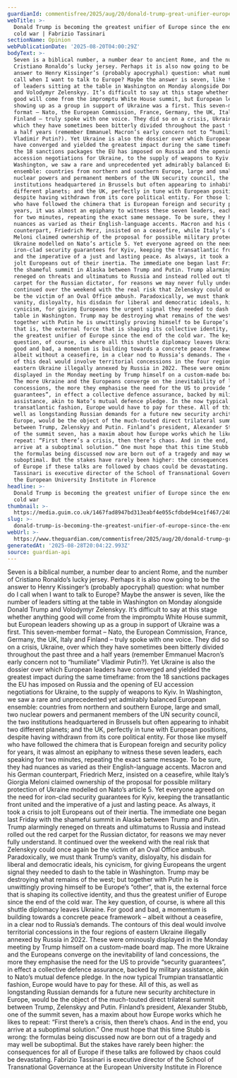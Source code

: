 ```yaml
---
guardianId: commentisfree/2025/aug/20/donald-trump-great-unifier-europe-cold-war
webTitle: >-
  Donald Trump is becoming the greatest unifier of Europe since the end of the
  cold war | Fabrizio Tassinari
sectionName: Opinion
webPublicationDate: '2025-08-20T04:00:29Z'
bodyText: >-
  Seven is a biblical number, a number dear to ancient Rome, and the number of
  Cristiano Ronaldo’s lucky jersey. Perhaps it is also now going to be the
  answer to Henry Kissinger’s (probably apocryphal) question: what number do I
  call when I want to talk to Europe? Maybe the answer is seven, like the number
  of leaders sitting at the table in Washington on Monday alongside Donald Trump
  and Volodymyr Zelenskyy. It’s difficult to say at this stage whether anything
  good will come from the impromptu White House summit, but European leaders
  showing up as a group in support of Ukraine was a first. This seven-member
  format – Nato, the European Commission, France, Germany, the UK, Italy and
  Finland – truly spoke with one voice. They did so on a crisis, Ukraine, over
  which they have sometimes been bitterly divided throughout the past three and
  a half years (remember Emmanuel Macron’s early concern not to “humiliate”
  Vladimir Putin?). Yet Ukraine is also the dossier over which European leaders
  have converged and yielded the greatest impact during the same timeframe: from
  the 18 sanctions packages the EU has imposed on Russia and the opening of EU
  accession negotiations for Ukraine, to the supply of weapons to Kyiv. In
  Washington, we saw a rare and unprecedented yet admirably balanced European
  ensemble: countries from northern and southern Europe, large and small, two
  nuclear powers and permanent members of the UN security council, the two
  institutions headquartered in Brussels but often appearing to inhabit two
  different planets; and the UK, perfectly in tune with European positions,
  despite having withdrawn from its core political entity. For those like myself
  who have followed the chimera that is European foreign and security policy for
  years, it was almost an epiphany to witness these seven leaders, each speaking
  for two minutes, repeating the exact same message. To be sure, they had
  nuances as varied as their English-language accents. Macron and his German
  counterpart, Friedrich Merz, insisted on a ceasefire, while Italy’s Giorgia
  Meloni claimed ownership of the proposal for possible military protection of
  Ukraine modelled on Nato’s article 5. Yet everyone agreed on the need for
  iron-clad security guarantees for Kyiv, keeping the transatlantic front united
  and the imperative of a just and lasting peace. As always, it took a crisis to
  jolt Europeans out of their inertia. The immediate one began last Friday with
  the shameful summit in Alaska between Trump and Putin. Trump alarmingly
  reneged on threats and ultimatums to Russia and instead rolled out the red
  carpet for the Russian dictator, for reasons we may never fully understand. It
  continued over the weekend with the real risk that Zelenskyy could once again
  be the victim of an Oval Office ambush. Paradoxically, we must thank Trump’s
  vanity, disloyalty, his disdain for liberal and democratic ideals, his
  cynicism, for giving Europeans the urgent signal they needed to dash to the
  table in Washington. Trump may be destroying what remains of the west; but
  together with Putin he is unwittingly proving himself to be Europe’s “other”,
  that is, the external force that is shaping its collective identity, and thus
  the greatest unifier of Europe since the end of the cold war. The key
  question, of course, is where all this shuttle diplomacy leaves Ukraine. For
  good and bad, a momentum is building towards a concrete peace framework –
  albeit without a ceasefire, in a clear nod to Russia’s demands. The contours
  of this deal would involve territorial concessions in the four regions of
  eastern Ukraine illegally annexed by Russia in 2022. These were ominously
  displayed in the Monday meeting by Trump himself on a custom-made board map.
  The more Ukraine and the Europeans converge on the inevitability of land
  concessions, the more they emphasise the need for the US to provide “security
  guarantees”, in effect a collective defence assurance, backed by military
  assistance, akin to Nato’s mutual defence pledge. In the now typical Trumpian
  transatlantic fashion, Europe would have to pay for these. All of this, as
  well as longstanding Russian demands for a future new security architecture in
  Europe, would be the object of the much-touted direct trilateral summit
  between Trump, Zelenskyy and Putin. Finland’s president, Alexander Stubb, one
  of the summit seven, has a maxim about how Europe works which he likes to
  repeat: “First there’s a crisis, then there’s chaos. And in the end, you
  arrive at a suboptimal solution.” One must hope that this time Stubb is wrong:
  the formulas being discussed now are born out of a tragedy and may well be
  suboptimal. But the stakes have rarely been higher: the consequences for all
  of Europe if these talks are followed by chaos could be devastating. Fabrizio
  Tassinari is executive director of the School of Transnational Governance at
  the European University Institute in Florence
headline: >-
  Donald Trump is becoming the greatest unifier of Europe since the end of the
  cold war
thumbnail: >-
  https://media.guim.co.uk/1467fad8947bd313eabf4e055cfdbde94ce1f467/240_0_2002_1601/500.jpg
slug: >-
  donald-trump-is-becoming-the-greatest-unifier-of-europe-since-the-end-of-the-cold-war-or-fabrizio-tassinari
webUrl: >-
  https://www.theguardian.com/commentisfree/2025/aug/20/donald-trump-great-unifier-europe-cold-war
generatedAt: '2025-08-28T20:04:22.993Z'
source: guardian-api
---
```

Seven is a biblical number, a number dear to ancient Rome, and the number of Cristiano Ronaldo’s lucky jersey. Perhaps it is also now going to be the answer to Henry Kissinger’s (probably apocryphal) question: what number do I call when I want to talk to Europe? Maybe the answer is seven, like the number of leaders sitting at the table in Washington on Monday alongside Donald Trump and Volodymyr Zelenskyy. It’s difficult to say at this stage whether anything good will come from the impromptu White House summit, but European leaders showing up as a group in support of Ukraine was a first. This seven-member format – Nato, the European Commission, France, Germany, the UK, Italy and Finland – truly spoke with one voice. They did so on a crisis, Ukraine, over which they have sometimes been bitterly divided throughout the past three and a half years (remember Emmanuel Macron’s early concern not to “humiliate” Vladimir Putin?). Yet Ukraine is also the dossier over which European leaders have converged and yielded the greatest impact during the same timeframe: from the 18 sanctions packages the EU has imposed on Russia and the opening of EU accession negotiations for Ukraine, to the supply of weapons to Kyiv. In Washington, we saw a rare and unprecedented yet admirably balanced European ensemble: countries from northern and southern Europe, large and small, two nuclear powers and permanent members of the UN security council, the two institutions headquartered in Brussels but often appearing to inhabit two different planets; and the UK, perfectly in tune with European positions, despite having withdrawn from its core political entity. For those like myself who have followed the chimera that is European foreign and security policy for years, it was almost an epiphany to witness these seven leaders, each speaking for two minutes, repeating the exact same message. To be sure, they had nuances as varied as their English-language accents. Macron and his German counterpart, Friedrich Merz, insisted on a ceasefire, while Italy’s Giorgia Meloni claimed ownership of the proposal for possible military protection of Ukraine modelled on Nato’s article 5. Yet everyone agreed on the need for iron-clad security guarantees for Kyiv, keeping the transatlantic front united and the imperative of a just and lasting peace. As always, it took a crisis to jolt Europeans out of their inertia. The immediate one began last Friday with the shameful summit in Alaska between Trump and Putin. Trump alarmingly reneged on threats and ultimatums to Russia and instead rolled out the red carpet for the Russian dictator, for reasons we may never fully understand. It continued over the weekend with the real risk that Zelenskyy could once again be the victim of an Oval Office ambush. Paradoxically, we must thank Trump’s vanity, disloyalty, his disdain for liberal and democratic ideals, his cynicism, for giving Europeans the urgent signal they needed to dash to the table in Washington. Trump may be destroying what remains of the west; but together with Putin he is unwittingly proving himself to be Europe’s “other”, that is, the external force that is shaping its collective identity, and thus the greatest unifier of Europe since the end of the cold war. The key question, of course, is where all this shuttle diplomacy leaves Ukraine. For good and bad, a momentum is building towards a concrete peace framework – albeit without a ceasefire, in a clear nod to Russia’s demands. The contours of this deal would involve territorial concessions in the four regions of eastern Ukraine illegally annexed by Russia in 2022. These were ominously displayed in the Monday meeting by Trump himself on a custom-made board map. The more Ukraine and the Europeans converge on the inevitability of land concessions, the more they emphasise the need for the US to provide “security guarantees”, in effect a collective defence assurance, backed by military assistance, akin to Nato’s mutual defence pledge. In the now typical Trumpian transatlantic fashion, Europe would have to pay for these. All of this, as well as longstanding Russian demands for a future new security architecture in Europe, would be the object of the much-touted direct trilateral summit between Trump, Zelenskyy and Putin. Finland’s president, Alexander Stubb, one of the summit seven, has a maxim about how Europe works which he likes to repeat: “First there’s a crisis, then there’s chaos. And in the end, you arrive at a suboptimal solution.” One must hope that this time Stubb is wrong: the formulas being discussed now are born out of a tragedy and may well be suboptimal. But the stakes have rarely been higher: the consequences for all of Europe if these talks are followed by chaos could be devastating. Fabrizio Tassinari is executive director of the School of Transnational Governance at the European University Institute in Florence
